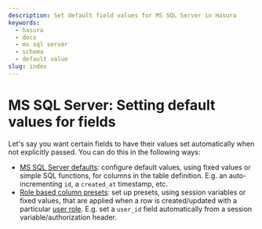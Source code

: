 ```yaml
---
description: Set default field values for MS SQL Server in Hasura
keywords:
  - hasura
  - docs
  - ms sql server
  - schema
  - default value
slug: index
---
```


# MS SQL Server: Setting default values for fields

Let's say you want certain fields to have their values set automatically
when not explicitly passed. You can do this in the following ways:

- [MS SQL Server defaults](/graphql/core/databases/ms-sql-server/schema/default-values/mssql-defaults.mdx): configure default values,
using fixed values or simple SQL functions, for columns in the table
definition. E.g. an auto-incrementing `id`, a `created_at`
timestamp, etc.
- [Role based column presets](/graphql/core/databases/ms-sql-server/schema/default-values/mssql-column-presets.mdx): set up presets,
using session variables or fixed values, that are applied when a row
is created/updated with a particular [user role](/graphql/core/auth/authorization/roles-variables.mdx).
E.g. set a `user_id` field automatically from a session
variable/authorization header.
